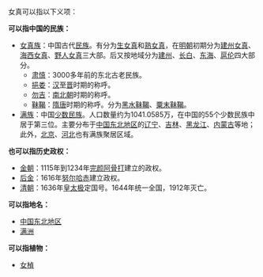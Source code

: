 女真可以指以下义项：

'''可以指中国的民族：'''
*[[女真族|女真族]]：中国古代[[民族|民族]]。有分为[[生女真|生女真]]和[[熟女真|熟女真]]，在[[明朝|明朝]]初期分为[[建州女真|建州女真]]、[[海西女真|海西女真]]、[[野人女真|野人女真]]三大部。后又按地域分为[[建州|建州]]、[[長白朝鮮族自治縣|长白]]、[[东海女真|东海]]、[[扈伦|扈伦]]四大部分。
**[[肃慎|肃慎]]：3000多年前的东北古老民族。
**[[挹娄|挹娄]]：[[汉朝|汉]]至[[晋朝|晋]]时期的称呼。
**[[勿吉|勿吉]]：[[南北朝|南北朝]]时期的称呼。
**[[靺鞨|靺鞨]]：[[隋唐|隋唐]]时期的称呼。分为[[黑水靺鞨|黑水靺鞨]]、[[粟末靺鞨|粟末靺鞨]]。
*[[满族|满族]]：中国[[少数民族|少数民族]]。人口数量约为1041.0585万，在中国的55个少数民族中居于第三位。主要分布于[[中国东北地区|中国东北地区]]的[[辽宁|辽宁]]、[[吉林|吉林]]、[[黑龙江|黑龙江]]、[[内蒙古|内蒙古]]等地；此外，[[北京|北京]]、[[河北|河北]]也有满族聚居区域。
'''也可以指历史政权：'''
*[[金朝|金朝]]：1115年到1234年[[完颜阿骨打|完颜阿骨打]]建立的政权。
*[[后金|后金]]：1616年[[努尔哈赤|努尔哈赤]]建立政权。
*[[清朝|清朝]]：1636年[[皇太极|皇太极]]定国号。1644年统一全国，1912年灭亡。
'''可以指地名：'''
*[[中国东北地区|中国东北地区]]
*[[满洲|满洲]]
'''可以指植物：'''
*[[女楨|女楨]]
{{disambig}}